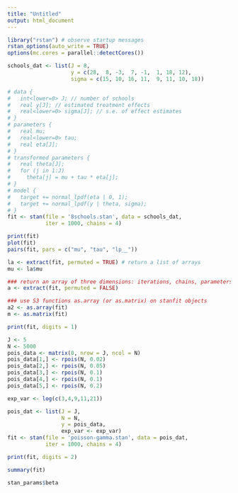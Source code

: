 ```yaml
---
title: "Untitled"
output: html_document
---
```


```r
library("rstan") # observe startup messages
rstan_options(auto_write = TRUE)
options(mc.cores = parallel::detectCores())
```

```r
schools_dat <- list(J = 8, 
                    y = c(28,  8, -3,  7, -1,  1, 18, 12),
                    sigma = c(15, 10, 16, 11,  9, 11, 10, 18))

```

```r
# data {
#   int<lower=0> J; // number of schools 
#   real y[J]; // estimated treatment effects
#   real<lower=0> sigma[J]; // s.e. of effect estimates 
# }
# parameters {
#   real mu; 
#   real<lower=0> tau;
#   real eta[J];
# }
# transformed parameters {
#   real theta[J];
#   for (j in 1:J)
#     theta[j] = mu + tau * eta[j];
# }
# model {
#   target += normal_lpdf(eta | 0, 1);
#   target += normal_lpdf(y | theta, sigma);
# }
fit <- stan(file = '8schools.stan', data = schools_dat, 
            iter = 1000, chains = 4)

```

```r
print(fit)
plot(fit)
pairs(fit, pars = c("mu", "tau", "lp__"))

la <- extract(fit, permuted = TRUE) # return a list of arrays 
mu <- la$mu 

### return an array of three dimensions: iterations, chains, parameters 
a <- extract(fit, permuted = FALSE) 

### use S3 functions as.array (or as.matrix) on stanfit objects
a2 <- as.array(fit)
m <- as.matrix(fit)

```

```r
print(fit, digits = 1)
```

```r
J <- 5
N <- 5000
pois_data <- matrix(0, nrow = J, ncol = N)
pois_data[1,] <- rpois(N, 0.02)
pois_data[2,] <- rpois(N, 0.05)
pois_data[3,] <- rpois(N, 0.1)
pois_data[4,] <- rpois(N, 0.1)
pois_data[5,] <- rpois(N, 0.2)

exp_var <- log(c(3,4,9,11,21))
```

```r
pois_dat <- list(J = J,
                 N = N,
                 y = pois_data,
                 exp_var <- exp_var)
fit <- stan(file = 'poisson-gamma.stan', data = pois_dat, 
            iter = 1000, chains = 4)

```

```r
print(fit, digits = 2)
```

```r
summary(fit)
```

```r
stan_params$beta
```

